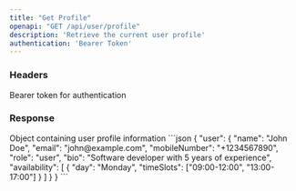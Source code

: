 ```yaml
---
title: "Get Profile"
openapi: "GET /api/user/profile"
description: 'Retrieve the current user profile'
authentication: 'Bearer Token'
---
```


### Headers

<ParamField header="Authorization" type="string" required>
  Bearer token for authentication
</ParamField>

### Response

<ResponseField name="user" type="object">
  Object containing user profile information
</ResponseField>

<ResponseExample>
```json
{
  "user": {
    "name": "John Doe",
    "email": "john@example.com",
    "mobileNumber": "+1234567890",
    "role": "user",
    "bio": "Software developer with 5 years of experience",
    "availability": [
      {
        "day": "Monday",
        "timeSlots": ["09:00-12:00", "13:00-17:00"]
      }
    ]
  }
}
```
</ResponseExample>
